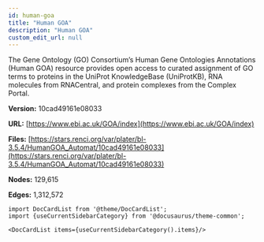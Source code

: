 ```yaml
---
id: human-goa
title: "Human GOA"
description: "Human GOA"
custom_edit_url: null
---
```





The Gene Ontology (GO) Consortium’s Human Gene Ontologies Annotations (Human GOA) resource provides open access to curated assignment of GO terms to proteins in the UniProt KnowledgeBase (UniProtKB), RNA molecules from RNACentral, and protein complexes from the Complex Portal.

**Version:** 10cad49161e08033

**URL:** [https://www.ebi.ac.uk/GOA/index](https://www.ebi.ac.uk/GOA/index)

**Files:** [https://stars.renci.org/var/plater/bl-3.5.4/HumanGOA_Automat/10cad49161e08033](https://stars.renci.org/var/plater/bl-3.5.4/HumanGOA_Automat/10cad49161e08033)

**Nodes:** 129,615

**Edges:** 1,312,572





```mdx-code-block
import DocCardList from '@theme/DocCardList';
import {useCurrentSidebarCategory} from '@docusaurus/theme-common';

<DocCardList items={useCurrentSidebarCategory().items}/>
```
      